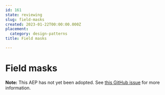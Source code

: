 ```yaml
---
id: 161
state: reviewing
slug: field-masks
created: 2023-01-22T00:00:00.000Z
placement:
  category: design-patterns
title: Field masks

--- 
```


# Field masks

**Note:** This AEP has not yet been adopted. See
[this GitHub issue](https://github.com/aep-dev/aep.dev/issues/15) for more
information.
